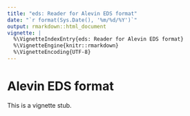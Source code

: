 ```yaml
---
title: "eds: Reader for Alevin EDS format"
date: "`r format(Sys.Date(), '%m/%d/%Y')`"
output: rmarkdown::html_document
vignette: |
  %\VignetteIndexEntry{eds: Reader for Alevin EDS format}
  %\VignetteEngine{knitr::rmarkdown}
  %\VignetteEncoding{UTF-8}
---
```


# Alevin EDS format

This is a vignette stub.
